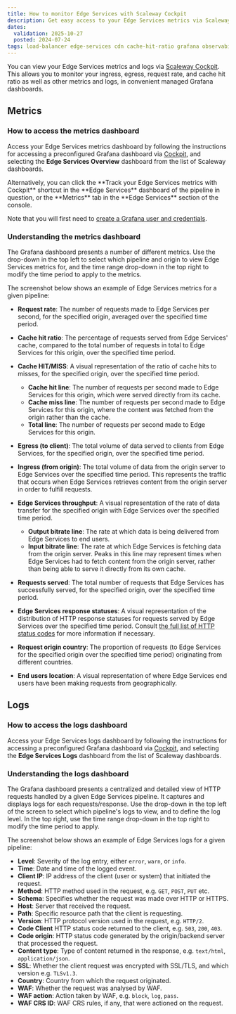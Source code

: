 ```yaml
---
title: How to monitor Edge Services with Scaleway Cockpit
description: Get easy access to your Edge Services metrics via Scaleway Cockpit. Monitor ingress, egress, request rate and cache hit ratio in a convenient managed Grafana dashboard.
dates:
  validation: 2025-10-27
  posted: 2024-07-24
tags: load-balancer edge-services cdn cache-hit-ratio grafana observability
---
```



You can view your Edge Services metrics and logs via [Scaleway Cockpit](/cockpit/quickstart/). This allows you to monitor your ingress, egress, request rate, and cache hit ratio as well as other metrics and logs, in convenient managed Grafana dashboards.

## Metrics

### How to access the metrics dashboard

Access your Edge Services metrics dashboard by following the instructions for accessing a preconfigured Grafana dashboard via [Cockpit](/cockpit/how-to/access-grafana-and-managed-dashboards/), and selecting the **Edge Services Overview** dashboard from the list of Scaleway dashboards.

<Message type="tip">
Alternatively, you can click the **Track your Edge Services metrics with Cockpit** shortcut in the **Edge Services** dashboard of the pipeline in question, or the **Metrics** tab in the **Edge Services** section of the console.
</Message>

Note that you will first need to [create a Grafana user and credentials](/cockpit/how-to/retrieve-grafana-credentials/).

### Understanding the metrics dashboard

The Grafana dashboard presents a number of different metrics. Use the drop-down in the top left to select which pipeline and origin to view Edge Services metrics for, and the time range drop-down in the top right to modify the time period to apply to the metrics.

The screenshot below shows an example of Edge Services metrics for a given pipeline:

<Lightbox image={EdgeServicesMetrics} alt="A screenshot of the Grafana metrics dashboard for Edge Services, with all the sections detailed in the following text." />

- **Request rate**: The number of requests made to Edge Services per second, for the specified origin, averaged over the specified time period.
- **Cache hit ratio**: The percentage of requests served from Edge Services' cache, compared to the total number of requests in total to Edge Services for this origin, over the specified time period.
- **Cache HIT/MISS**: A visual representation of the ratio of cache hits to misses, for the specified origin, over the specified time period.
    - **Cache hit line**: The number of requests per second made to Edge Services for this origin, which were served directly from its cache.
    - **Cache miss line**: The number of requests per second made to Edge Services for this origin, where the content was fetched from the origin rather than the cache. 
    - **Total line**: The number of requests per second made to Edge Services for this origin.

- **Egress (to client)**: The total volume of data served to clients from Edge Services, for the specified origin, over the specified time period.
- **Ingress (from origin)**: The total volume of data from the origin server to Edge Services over the specified time period. This represents the traffic that occurs when Edge Services retrieves content from the origin server in order to fulfill requests.
- **Edge Services throughput**: A visual representation of the rate of data transfer for the specified origin with Edge Services over the specified time period.
    - **Output bitrate line**: The rate at which data is being delivered from Edge Services to end users.
    - **Input bitrate line**: The rate at which Edge Services is fetching data from the origin server. Peaks in this line may represent times when Edge Services had to fetch content from the origin server, rather than being able to serve it directly from its own cache.

- **Requests served**: The total number of requests that Edge Services has successfully served, for the specified origin, over the specified time period.
- **Edge Services response statuses**: A visual representation of the distribution of HTTP response statuses for requests served by Edge Services over the specified time period. Consult [the full list of HTTP status codes](https://en.wikipedia.org/wiki/List_of_HTTP_status_codes) for more information if necessary.

- **Request origin country**: The proportion of requests (to Edge Services for the specified origin over the specified time period) originating from different countries.
- **End users location**: A visual representation of where Edge Services end users have been making requests from geographically.

## Logs

### How to access the logs dashboard

Access your Edge Services logs dashboard by following the instructions for accessing a preconfigured Grafana dashboard via [Cockpit](/cockpit/how-to/access-grafana-and-managed-dashboards/), and selecting the **Edge Services Logs** dashboard from the list of Scaleway dashboards.

### Understanding the logs dashboard

The Grafana dashboard presents a centralized and detailed view of HTTP requests handled by a given Edge Services pipeline. It captures and displays logs for each requests/response. Use the drop-down in the top left of the screen to select which pipeline's logs to view, and to define the log level. In the top right, use the time range drop-down in the top right to modify the time period to apply.

The screenshot below shows an example of Edge Services logs for a given pipeline:

<Lightbox image={EdgeServicesLogs} alt="A screenshot of the Grafana logs dashboard for Edge Services, with all the sections detailed in the following text." />

- **Level**: Severity of the log entry, either `error`, `warn`, or `info`.
- **Time**: Date and time of the logged event.
- **Client IP**: IP address of the client (user or system) that initiated the request.
- **Method**: HTTP method used in the request, e.g. `GET`, `POST`, `PUT` etc.
- **Schema**: Specifies whether the request was made over HTTP or HTTPS.
- **Host**: Server that received the request.
- **Path**: Specific resource path that the client is requesting.
- **Version**: HTTP protocol version used in the request, e.g. `HTTP/2`.
- **Code Client** HTTP status code returned to the client, e.g. `503`, `200`, `403`.
- **Code origin**: HTTP status code generated by the origin/backend server that processed the request.
- **Content type**: Type of content returned in the response, e.g. `text/html`, `application/json`.
- **SSL**: Whether the client request was encrypted with SSL/TLS, and which version e.g. `TLSv1.3`.
- **Country**: Country from which the request originated.
- **WAF**: Whether the request was analysed by WAF.
- **WAF action**: Action taken by WAF, e.g. `block`, `log`, `pass`.
- **WAF CRS ID**: WAF CRS rules, if any, that were actioned on the request.